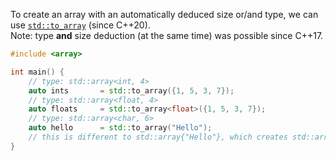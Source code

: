 To create an array with an automatically deduced size or/and type,
we can use [`std::to_array`](#) (since C++20).  
Note: type **and** size deduction (at the same time) was possible since C++17.

```cpp
#include <array>

int main() {
	// type: std::array<int, 4>
	auto ints		= std::to_array({1, 5, 3, 7});
	// type: std::array<float, 4>
	auto floats		= std::to_array<float>({1, 5, 3, 7});
	// type: std::array<char, 6>
	auto hello		= std::to_array("Hello");
	// this is different to std::array{"Hello"}, which creates std::array<char const*, 1>
}
```